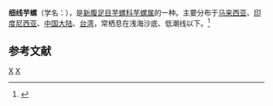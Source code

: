 {{Speciesbox 
| taxon = Conus striatus
| authority = Linnaeus, 1758
| image = Pionoconus_striatus_01.JPG
}}
'''细线芋螺'''（学名：''{{lang|la|Conus striatus}}''），是[[新腹足目|新腹足目]][[芋螺科|芋螺科]][[芋螺属|芋螺属]]的一种。主要分布于[[马来西亚|马来西亚]]、[[印度尼西亚|印度尼西亚]]、[[中国大陆|中国大陆]]、[[台湾|台湾]]，常栖息在浅海沙底、低潮线以下。<ref>{{cite web|url=http://shell.sinica.edu.tw/chinese/shellbase_detail.php?science_no=1618|title=国际贝库：细线芋螺|publisher=台湾贝类资料库|accessdate=2009-08-11|archive-date=2016-03-04|archive-url=https://web.archive.org/web/20160304203008/http://shell.sinica.edu.tw/chinese/shellbase_detail.php?science_no=1618|dead-url=no}}</ref>

== 参考文献 ==
{{reflist}}

{{Commonscat|Conus striatus}}
{{Taxonbar}}

[[Category:1758年描述的軟體動物|X]]
[[Category:芋螺属|X]]